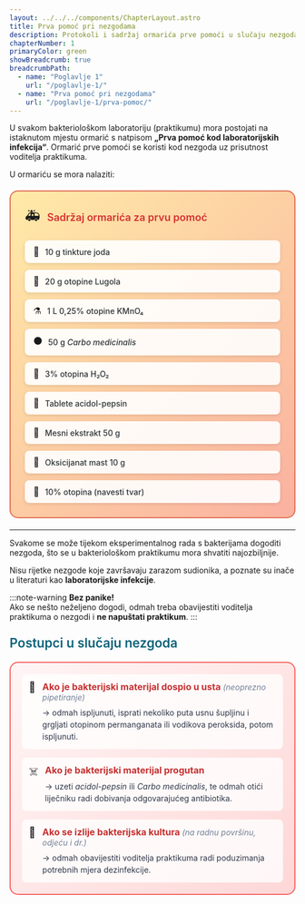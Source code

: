 ```yaml
---
layout: ../../../components/ChapterLayout.astro
title: Prva pomoć pri nezgodama
description: Protokoli i sadržaj ormarića prve pomoći u slučaju nezgoda u bakteriološkom praktikumu
chapterNumber: 1
primaryColor: green
showBreadcrumb: true
breadcrumbPath:
  - name: "Poglavlje 1"
    url: "/poglavlje-1/"
  - name: "Prva pomoć pri nezgodama"
    url: "/poglavlje-1/prva-pomoc/"
---
```



U svakom bakteriološkom laboratoriju (praktikumu) mora postojati na istaknutom mjestu ormarić s natpisom **„Prva pomoć kod laboratorijskih infekcija“**. Ormarić prve pomoći se koristi kod nezgoda uz prisutnost voditelja praktikuma.

U ormariću se mora nalaziti:

<div style="background: linear-gradient(135deg, #ffeaa7 0%, #fab1a0 100%); border-radius: 15px; padding: 25px; margin: 20px 0; border: 2px solid #e17055;">
  <div style="display: flex; align-items: center; margin-bottom: 20px;">
    <span style="font-size: 24px; margin-right: 12px;">🚑</span>
    <h4 style="margin: 0; color: #d63031; font-weight: 600; font-size: 18px;">Sadržaj ormarića za prvu pomoć</h4>
  </div>
  <div style="display: grid; grid-template-columns: repeat(auto-fit, minmax(300px, 1fr)); gap: 12px;">
    <div style="display: flex; align-items: center; background: rgba(255,255,255,0.9); padding: 10px 15px; border-radius: 8px; box-shadow: 0 2px 6px rgba(0,0,0,0.1);">
      <span style="font-size: 16px; margin-right: 10px;">🧪</span>
      <span style="color: #2d3436; font-weight: 500;">10 g tinkture joda</span>
    </div>
    <div style="display: flex; align-items: center; background: rgba(255,255,255,0.9); padding: 10px 15px; border-radius: 8px; box-shadow: 0 2px 6px rgba(0,0,0,0.1);">
      <span style="font-size: 16px; margin-right: 10px;">🧪</span>
      <span style="color: #2d3436; font-weight: 500;">20 g otopine Lugola</span>
    </div>
    <div style="display: flex; align-items: center; background: rgba(255,255,255,0.9); padding: 10px 15px; border-radius: 8px; box-shadow: 0 2px 6px rgba(0,0,0,0.1);">
      <span style="font-size: 16px; margin-right: 10px;">⚗️</span>
      <span style="color: #2d3436; font-weight: 500;">1 L 0,25% otopine KMnO₄</span>
    </div>
    <div style="display: flex; align-items: center; background: rgba(255,255,255,0.9); padding: 10px 15px; border-radius: 8px; box-shadow: 0 2px 6px rgba(0,0,0,0.1);">
      <span style="font-size: 16px; margin-right: 10px;">⚫</span>
      <span style="color: #2d3436; font-weight: 500;">50 g <em>Carbo medicinalis</em></span>
    </div>
    <div style="display: flex; align-items: center; background: rgba(255,255,255,0.9); padding: 10px 15px; border-radius: 8px; box-shadow: 0 2px 6px rgba(0,0,0,0.1);">
      <span style="font-size: 16px; margin-right: 10px;">🧪</span>
      <span style="color: #2d3436; font-weight: 500;">3% otopina H₂O₂</span>
    </div>
    <div style="display: flex; align-items: center; background: rgba(255,255,255,0.9); padding: 10px 15px; border-radius: 8px; box-shadow: 0 2px 6px rgba(0,0,0,0.1);">
      <span style="font-size: 16px; margin-right: 10px;">💊</span>
      <span style="color: #2d3436; font-weight: 500;">Tablete acidol-pepsin</span>
    </div>
    <div style="display: flex; align-items: center; background: rgba(255,255,255,0.9); padding: 10px 15px; border-radius: 8px; box-shadow: 0 2px 6px rgba(0,0,0,0.1);">
      <span style="font-size: 16px; margin-right: 10px;">🥩</span>
      <span style="color: #2d3436; font-weight: 500;">Mesni ekstrakt 50 g</span>
    </div>
    <div style="display: flex; align-items: center; background: rgba(255,255,255,0.9); padding: 10px 15px; border-radius: 8px; box-shadow: 0 2px 6px rgba(0,0,0,0.1);">
      <span style="font-size: 16px; margin-right: 10px;">🧴</span>
      <span style="color: #2d3436; font-weight: 500;">Oksicijanat mast 10 g</span>
    </div>
    <div style="display: flex; align-items: center; background: rgba(255,255,255,0.9); padding: 10px 15px; border-radius: 8px; box-shadow: 0 2px 6px rgba(0,0,0,0.1);">
      <span style="font-size: 16px; margin-right: 10px;">🧪</span>
      <span style="color: #2d3436; font-weight: 500;">10% otopina (navesti tvar)</span>
    </div>
  </div>
</div>

---

Svakome se može tijekom eksperimentalnog rada s bakterijama dogoditi nezgoda, što se u bakteriološkom praktikumu mora shvatiti najozbiljnije.

Nisu rijetke nezgode koje završavaju zarazom sudionika, a poznate su inače u literaturi kao **laboratorijske infekcije**.

:::note-warning
**Bez panike!**  
Ako se nešto neželjeno dogodi, odmah treba obavijestiti voditelja praktikuma o nezgodi i **ne napuštati praktikum**.
:::

<h3 style="color: #096279; font-size: 1.4rem; font-weight: 600; margin: 1.5rem 0 1rem 0;">Postupci u slučaju nezgoda</h3>

<div style="background: linear-gradient(135deg, #fff5f5 0%, #fed7d7 100%); border-radius: 15px; padding: 20px; margin: 20px 0; border: 2px solid #f56565;">
  <div style="display: flex; align-items: flex-start; margin-bottom: 15px; padding: 12px; background: rgba(255,255,255,0.8); border-radius: 8px;">
    <span style="font-size: 18px; margin-right: 12px;">🚨</span>
    <div>
      <strong style="color: #c53030; font-size: 16px;">Ako je bakterijski materijal dospio u usta</strong> <em style="color: #718096;"> (neoprezno pipetiranje) </em>
      <div style="margin-top: 8px; color: #2d3748; line-height: 1.5;">
        → odmah ispljunuti, isprati nekoliko puta usnu šupljinu i grgljati otopinom permanganata ili vodikova peroksida, potom ispljunuti.
      </div>
    </div>
  </div>
  
  <div style="display: flex; align-items: flex-start; margin-bottom: 15px; padding: 12px; background: rgba(255,255,255,0.8); border-radius: 8px;">
    <span style="font-size: 18px; margin-right: 12px;">☠️</span>
    <div>
      <strong style="color: #c53030; font-size: 16px;">Ako je bakterijski materijal progutan</strong>
      <div style="margin-top: 8px; color: #2d3748; line-height: 1.5;">
        → uzeti <em>acidol-pepsin</em> ili <em>Carbo medicinalis</em>, te odmah otići liječniku radi dobivanja odgovarajućeg antibiotika.
      </div>
    </div>
  </div>
  
  <div style="display: flex; align-items: flex-start; padding: 12px; background: rgba(255,255,255,0.8); border-radius: 8px;">
    <span style="font-size: 18px; margin-right: 12px;">🧽</span>
    <div>
      <strong style="color: #c53030; font-size: 16px;">Ako se izlije bakterijska kultura</strong> <em style="color: #718096;"> (na radnu površinu, odjeću i dr.) </em>
      <div style="margin-top: 8px; color: #2d3748; line-height: 1.5;">
        → odmah obavijestiti voditelja praktikuma radi poduzimanja potrebnih mjera dezinfekcije.
      </div>
    </div>
  </div>
</div>

